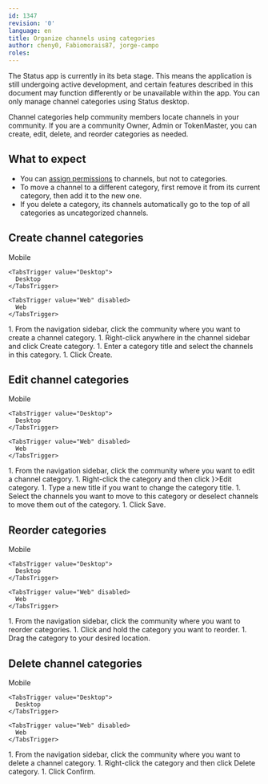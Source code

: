 ```yaml
---
id: 1347
revision: '0'
language: en
title: Organize channels using categories
author: cheny0, Fabiomorais87, jorge-campo
roles:
---
```


<Admonition type="beta" status="Status app is currently in beta stage">
  The Status app is currently in its beta stage. This means the application is still undergoing active development, and certain features described in this document may function differently or be unavailable within the app.
</Admonition>

<Admonition type="info">
  You can only manage channel categories using Status desktop.
</Admonition>

Channel categories help community members locate channels in your community. If you are a community Owner, Admin or TokenMaster, you can create, edit, delete, and reorder categories as needed.

## What to expect

- You can [assign permissions](./set-up-channel-permissions.mdx) to channels, but not to categories.
- To move a channel to a different category, first remove it from its current category, then add it to the new one.
- If you delete a category, its channels automatically go to the top of all categories as uncategorized channels.

## Create channel categories

<Tabs defaultValue="Desktop">
  <TabsList size={32}>
    <TabsTrigger value="Mobile" disabled>
      Mobile
    </TabsTrigger>

    <TabsTrigger value="Desktop">
      Desktop
    </TabsTrigger>

    <TabsTrigger value="Web" disabled>
      Web
    </TabsTrigger>
  </TabsList>

  <TabsContent value="Desktop">
    1. From the navigation sidebar, click the community where you want to create a channel category.
    1. Right-click anywhere in the channel sidebar and click <ContextTag>Create category</ContextTag>.
    1. Enter a category title and select the channels in this category.
    1. Click <ContextTag>Create</ContextTag>.
  </TabsContent>
</Tabs>

## Edit channel categories

<Tabs defaultValue="Desktop">
  <TabsList size={32}>
    <TabsTrigger value="Mobile" disabled>
      Mobile
    </TabsTrigger>

    <TabsTrigger value="Desktop">
      Desktop
    </TabsTrigger>

    <TabsTrigger value="Web" disabled>
      Web
    </TabsTrigger>
  </TabsList>

  <TabsContent value="Desktop">
    1. From the navigation sidebar, click the community where you want to edit a channel category.
    1. Right-click the category and then click <ContextTag icon={<EditDesktopIcon />}>Edit category</ContextTag>.
    1. Type a new title if you want to change the category title.
    1. Select the channels you want to move to this category or deselect channels to move them out of the category.
    1. Click <ContextTag>Save</ContextTag>.
  </TabsContent>
</Tabs>

## Reorder categories

<Tabs defaultValue="Desktop">
  <TabsList size={32}>
    <TabsTrigger value="Mobile" disabled>
      Mobile
    </TabsTrigger>

    <TabsTrigger value="Desktop">
      Desktop
    </TabsTrigger>

    <TabsTrigger value="Web" disabled>
      Web
    </TabsTrigger>
  </TabsList>

  <TabsContent value="Desktop">
    1. From the navigation sidebar, click the community where you want to reorder categories.
    1. Click and hold the category you want to reorder.
    1. Drag the category to your desired location.
  </TabsContent>
</Tabs>

## Delete channel categories

<Tabs defaultValue="Desktop">
  <TabsList size={32}>
    <TabsTrigger value="Mobile" disabled>
      Mobile
    </TabsTrigger>

    <TabsTrigger value="Desktop">
      Desktop
    </TabsTrigger>

    <TabsTrigger value="Web" disabled>
      Web
    </TabsTrigger>
  </TabsList>

  <TabsContent value="Desktop">
    1. From the navigation sidebar, click the community where you want to delete a channel category.
    1. Right-click the category and then click <ContextTag>Delete category</ContextTag>.
    1. Click <ContextTag>Confirm</ContextTag>.
  </TabsContent>
</Tabs>
